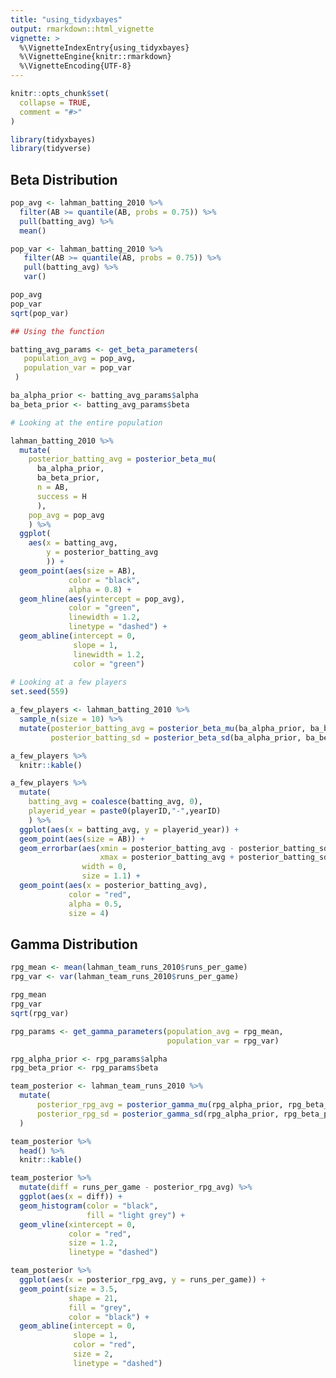 ```yaml
---
title: "using_tidyxbayes"
output: rmarkdown::html_vignette
vignette: >
  %\VignetteIndexEntry{using_tidyxbayes}
  %\VignetteEngine{knitr::rmarkdown}
  %\VignetteEncoding{UTF-8}
---
```


```r
knitr::opts_chunk$set(
  collapse = TRUE,
  comment = "#>"
)
```

```r
library(tidyxbayes)
library(tidyverse)
```


## Beta Distribution

```r

pop_avg <- lahman_batting_2010 %>%
  filter(AB >= quantile(AB, probs = 0.75)) %>%
  pull(batting_avg) %>%
  mean()

pop_var <- lahman_batting_2010 %>%
   filter(AB >= quantile(AB, probs = 0.75)) %>%
   pull(batting_avg) %>%
   var()

pop_avg
pop_var
sqrt(pop_var)

## Using the function

batting_avg_params <- get_beta_parameters(
   population_avg = pop_avg,
   population_var = pop_var
 )

ba_alpha_prior <- batting_avg_params$alpha
ba_beta_prior <- batting_avg_params$beta

# Looking at the entire population

lahman_batting_2010 %>%
  mutate(
    posterior_batting_avg = posterior_beta_mu(
      ba_alpha_prior, 
      ba_beta_prior,
      n = AB, 
      success = H
      ),
    pop_avg = pop_avg
    ) %>%
  ggplot(
    aes(x = batting_avg, 
        y = posterior_batting_avg
        )) +
  geom_point(aes(size = AB),
             color = "black",
             alpha = 0.8) +
  geom_hline(aes(yintercept = pop_avg),
             color = "green",
             linewidth = 1.2,
             linetype = "dashed") +
  geom_abline(intercept = 0,
              slope = 1,
              linewidth = 1.2,
              color = "green")
  
# Looking at a few players
set.seed(559)

a_few_players <- lahman_batting_2010 %>%
  sample_n(size = 10) %>%
  mutate(posterior_batting_avg = posterior_beta_mu(ba_alpha_prior, ba_beta_prior, n = AB, success = H),
         posterior_batting_sd = posterior_beta_sd(ba_alpha_prior, ba_beta_prior, n = AB, success = H))

a_few_players %>%
  knitr::kable()

a_few_players %>%
  mutate(
    batting_avg = coalesce(batting_avg, 0),
    playerid_year = paste0(playerID,"-",yearID)
    ) %>%
  ggplot(aes(x = batting_avg, y = playerid_year)) +
  geom_point(aes(size = AB)) +
  geom_errorbar(aes(xmin = posterior_batting_avg - posterior_batting_sd,
                    xmax = posterior_batting_avg + posterior_batting_sd),
                width = 0,
                size = 1.1) +
  geom_point(aes(x = posterior_batting_avg),
             color = "red",
             alpha = 0.5,
             size = 4)
```


## Gamma Distribution

```r


rpg_mean <- mean(lahman_team_runs_2010$runs_per_game)
rpg_var <- var(lahman_team_runs_2010$runs_per_game)

rpg_mean
rpg_var
sqrt(rpg_var)

rpg_params <- get_gamma_parameters(population_avg = rpg_mean,
                                   population_var = rpg_var)

rpg_alpha_prior <- rpg_params$alpha
rpg_beta_prior <- rpg_params$beta

team_posterior <- lahman_team_runs_2010 %>%
  mutate(
      posterior_rpg_avg = posterior_gamma_mu(rpg_alpha_prior, rpg_beta_prior, G, R),
      posterior_rpg_sd = posterior_gamma_sd(rpg_alpha_prior, rpg_beta_prior, G, R)
  ) 

team_posterior %>%
  head() %>%
  knitr::kable()

team_posterior %>%
  mutate(diff = runs_per_game - posterior_rpg_avg) %>%
  ggplot(aes(x = diff)) +
  geom_histogram(color = "black",
                 fill = "light grey") +
  geom_vline(xintercept = 0,
             color = "red",
             size = 1.2,
             linetype = "dashed")

team_posterior %>%
  ggplot(aes(x = posterior_rpg_avg, y = runs_per_game)) +
  geom_point(size = 3.5,
             shape = 21,
             fill = "grey",
             color = "black") +
  geom_abline(intercept = 0,
              slope = 1,
              color = "red",
              size = 2,
              linetype = "dashed")


```
